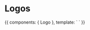 

<Meta title="Assets/Logos" />

# Logos

<Preview>
  <Story name="CC Logomark" height="128px" parameters={{
    design: figmaConfig('1%3A13')
  }}>{{
  components: { Logo },
    template: `
      <Logo fileName="cc/logomark" id="logomark" viewBoxX=304 viewBoxY=73 textColor="has-text-black"/>`
}}</Story>
</Preview>

